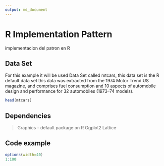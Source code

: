 ```yaml
---
output: md_document
---
```


# R Implementation Pattern

implementacion del patron en R

## Data Set

For this example it will be used Data Set called mtcars, this data set is the R default data set this data was extracted from the 1974 Motor Trend US magazine, and comprises fuel consumption and 10 aspects of automobile design and performance for 32 automobiles (1973–74 models).

```r
head(mtcars)

```

## Dependencies 

> Graphics - default package on R
> Ggplot2 
> Lattice

## Code example 
```r
options(width=40)
1:100
```

